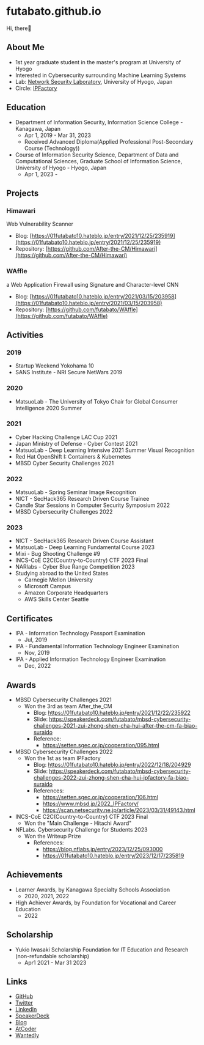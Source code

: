 # futabato.github.io

Hi, there👋

## About Me

- 1st year graduate student in the master's program at University of Hyogo
- Interested in Cybersecurity surrounding Machine Learning Systems
- Lab: [Network Security Laboratory](https://secsyslab.github.io/welcome/), University of Hyogo, Japan
- Circle: [IPFactory](https://www.ipfactory.org/)

## Education

- Department of Information Security, Information Science College - Kanagawa, Japan
  - Apr 1, 2019 - Mar 31, 2023
  - Received Advanced Diploma(Applied Professional Post-Secondary Course (Technology))
- Course of Information Security Science, Department of Data and Computational Sciences, Graduate School of Information Science, University of Hyogo - Hyogo, Japan
  - Apr 1, 2023 -

## Projects

### Himawari

Web Vulnerability Scanner

- Blog: [https://01futabato10.hateblo.jp/entry/2021/12/25/235919](https://01futabato10.hateblo.jp/entry/2021/12/25/235919)
- Repository: [https://github.com/After-the-CM/Himawari](https://github.com/After-the-CM/Himawari)

### WAffle

a Web Application Firewall using Signature and Character-level CNN

- Blog: [https://01futabato10.hateblo.jp/entry/2021/03/15/203958](https://01futabato10.hateblo.jp/entry/2021/03/15/203958)
- Repository: [https://github.com/futabato/WAffle](https://github.com/futabato/WAffle)

## Activities

### 2019

- Startup Weekend Yokohama 10
- SANS Institute - NRI Secure NetWars 2019

### 2020

- MatsuoLab - The University of Tokyo Chair for Global Consumer Intelligence 2020 Summer

### 2021

- Cyber Hacking Challenge LAC Cup 2021
- Japan Ministry of Defense - Cyber Contest 2021
- MatsuoLab - Deep Learning Intensive 2021 Summer Visual Recognition
- Red Hat OpenShift I: Containers & Kubernetes
- MBSD Cyber Security Challenges 2021

### 2022

- MatsuoLab - Spring Seminar Image Recognition
- NICT - SecHack365 Research Driven Course Trainee
- Candle Star Sessions in Computer Security Symposium 2022
- MBSD Cybersecurity Challenges 2022

### 2023

- NICT - SecHack365 Research Driven Course Assistant
- MatsuoLab - Deep Learning Fundamental Course 2023
- Mixi - Bug Shooting Challenge #9
- INCS-CoE C2C(Country-to-Country) CTF 2023 Final
- NARlabs - Cyber Blue Range Competition 2023
- Studying abroad to the United States
  - Carnegie Mellon University
  - Microsoft Campus
  - Amazon Corporate Headquarters
  - AWS Skills Center Seattle

## Certificates

- IPA - Information Technology Passport Examination
  - Jul, 2019
- IPA - Fundamental Information Technology Engineer Examination
  - Nov, 2019
- IPA - Applied Information Technology Engineer Examination
  - Dec, 2022

## Awards

- MBSD Cybersecurity Challenges 2021
  - Won the 3rd as team After_the_CM
    - Blog: https://01futabato10.hateblo.jp/entry/2021/12/22/235922
    - Slide: https://speakerdeck.com/futabato/mbsd-cybersecurity-challenges-2021-zui-zhong-shen-cha-hui-after-the-cm-fa-biao-suraido
    - Reference:
      - https://setten.sgec.or.jp/cooperation/095.html
- MBSD Cybersecurity Challenges 2022
  - Won the 1st as team IPFactory
    - Blog: https://01futabato10.hateblo.jp/entry/2022/12/18/204929
    - Slide: https://speakerdeck.com/futabato/mbsd-cybersecurity-challenges-2022-zui-zhong-shen-cha-hui-ipfactory-fa-biao-suraido
    - References:
      - https://setten.sgec.or.jp/cooperation/106.html
      - https://www.mbsd.jp/2022_IPFactory/
      - https://scan.netsecurity.ne.jp/article/2023/03/31/49143.html
- INCS-CoE C2C(Country-to-Country) CTF 2023 Final
  - Won the "Main Challenge - Hitachi Award"
- NFLabs. Cybersecurity Challenge for Students 2023
  - Won the Writeup Prize
    - References:
      - https://blog.nflabs.jp/entry/2023/12/25/093000
      - https://01futabato10.hateblo.jp/entry/2023/12/17/235819

## Achievements

- Learner Awards, by Kanagawa Specialty Schools Association
  - 2020, 2021, 2022
- High Achiever Awards, by Foundation for Vocational and Career Education
  - 2022

## Scholarship

- Yukio Iwasaki Scholarship Foundation for IT Education and Research (non-refundable scholarship)
  - Apr1 2021 - Mar 31 2023

## Links

- [GitHub](https://github.com/futabato)
- [Twitter](https://twitter.com/01futabato10)
- [LinkedIn](https://linkedin.com/in/futabato/)
- [SpeakerDeck](https://speakerdeck.com/futabato)
- [Blog](https://01futabato10.hateblo.jp/)
- [AtCoder](https://atcoder.jp/users/futabato)
- [Wantedly](https://www.wantedly.com/id/futabato)
